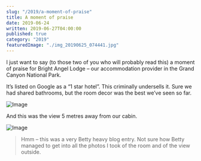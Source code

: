 ```yaml
---
slug: "/2019/a-moment-of-praise"
title: A moment of praise
date: 2019-06-24
written: 2019-06-27T04:00:00
published: true
category: "2019"
featuredImage: "./img_20190625_074441.jpg"
---
```


I just want to say (to those two of you who will probably read this) a moment of praise for Bright Angel Lodge – our accommodation provider in the Grand Canyon National Park.

It’s listed on Google as a “1 star hotel”. This criminally undersells it. Sure we had shared bathrooms, but the room decor was the best we’ve seen so far.

![Image](./img_20190625_110053.jpg)

And this was the view 5 metres away from our cabin.

![Image](./img_20190625_074441.jpg)

> Hmm – this was a very Betty heavy blog entry. Not sure how Betty managed to get into all the photos I took of the room and of the view outside.